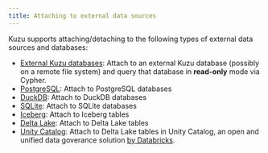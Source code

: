 ```yaml
---
title: Attaching to external data sources
---
```



Kuzu supports attaching/detaching to the following types of external data sources and databases:

- [External Kuzu databases](/extensions/attach/kuzu): Attach to an external Kuzu database
(possibly on a remote file system) and query that database in **read-only** mode via Cypher.
- [PostgreSQL](/extensions/attach/postgres): Attach to PostgreSQL databases
- [DuckDB](/extensions/attach/duckdb): Attach to DuckDB databases
- [SQLite](/extensions/attach/sqlite): Attach to SQLite databases
- [Iceberg](/extensions/attach/iceberg): Attach to Iceberg tables
- [Delta Lake](/extensions/attach/delta): Attach to Delta Lake tables
- [Unity Catalog](/extensions/attach/unity): Attach to Delta Lake tables in Unity Catalog,
an open and unified data goverance solution [by Databricks](https://www.databricks.com/product/unity-catalog).
